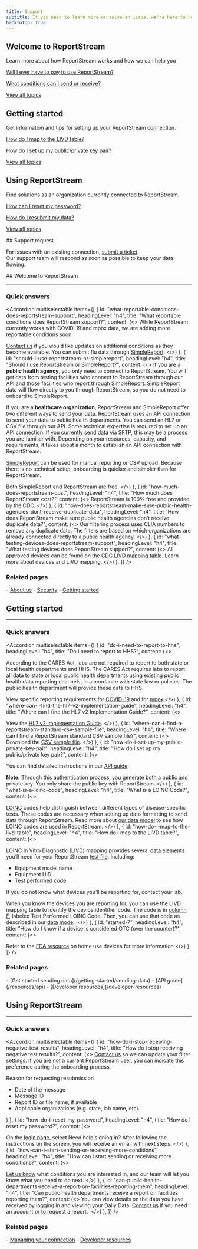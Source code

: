 ```yaml
---
title: Support
subtitle: If you need to learn more or solve an issue, we're here to help.
backToTop: true
---
```


<HeroWrapper>
<GridContainer className="usa-section">
<CardGroup>
<Card className="grid-col-fill">
<CardHeader>
    <h2 className="font-sans-lg">Welcome to ReportStream</h2>
</CardHeader>
<CardBody>
<p className="text-base">Learn more about how ReportStream works and how we can help you</p>

[Will I ever have to pay to use ReportStream?](#how-much-does-reportstream-cost)

[What conditions can I send or receive?](#what-reportable-conditions-does-reportstream-support)

[View all topics](#welcome-to-reportstream)
</CardBody>
</Card>

<Card className="grid-col-fill">
<CardHeader>
 <h2 className="font-sans-lg">Getting started</h2>
</CardHeader>
<CardBody>
<p className="text-base">Get information and tips for setting up your ReportStream connection.</p>

[How do I map to the LIVD table?](#how-do-i-map-to-the-livd-table)

[How do I set up my public/private key pair?](#how-do-i-set-up-my-public-private-key-pair)

[View all topics](#getting-started)
</CardBody>
</Card>

<Card className="grid-col-fill">
<CardHeader>
 <h2 className="font-sans-lg">Using ReportStream</h2>
</CardHeader>
<CardBody>
<p className="text-base">Find solutions as an organization currently connected to ReportStream.</p>

[How can I reset my password?](#how-can-i-reset-my-password)

[How do I resubmit my data?](#)

[View all topics](#using-reportstream)
</CardBody>
</Card>
</CardGroup>
</GridContainer>
</HeroWrapper>

<HeroWrapper className="bg-blue-5">
<GridContainer className="usa-section rs-text-align-center usa-intro">
## Support request

For issues with an existing connection, [submit a ticket](https://app.smartsheetgov.com/b/form/ff33efa457be461c9893301d4c0ec12d).<br/>
Our support team will respond as soon as possible to keep your data flowing.
</GridContainer>
</HeroWrapper>

<HeroWrapper>
<GridContainer className="usa-section usa-prose">
## Welcome to ReportStream

<hr className="rs-hr--alternate" />

<Grid row gap>
<Grid col="fill" className="usa-prose">
<h3 className="text-base">Quick answers</h3>

<Accordion multiselectable items={[
    {
        id: "what-reportable-conditions-does-reportstream-support",
        headingLevel: "h4",
        title: "What reportable conditions does ReportStream support?",
        content: (<>
While ReportStream currently works with COVID-19 and mpox data, we are adding more reportable conditions soon. 

<A href="https://app.smartsheetgov.com/b/form/da894779659b45768079200609b3a599">Contact us</A> if you would like updates on additional conditions as they become available.
You can submit flu data through <A href="https://www.simplereport.gov">SimpleReport</A>.
</>)
    },
    {
        id: "should-i-use-reportstream-or-simplereport",
        headingLevel: "h4",
        title: "Should I use ReportStream or SimpleReport?",
        content: (<>
If you are a <b>public health agency</b>, you only need to connect to ReportStream.
You will get data from testing facilities who connect to ReportStream through our API and those
facilities who report through <A href="https://www.simplereport.gov">SimpleReport</A>. SimpleReport data will flow directly to you through
ReportStream, so you do not need to onboard to SimpleReport.

If you are a <b>healthcare organization</b>, ReportStream and SimpleReport offer two different 
ways to send your data. ReportStream uses an API connection to send your data to public health 
departments. You can send an HL7 or CSV file through our API. Some technical expertise is required 
to set up an API connection. If you currently send data via SFTP, this may be a process you are 
familiar with. Depending on your resources, capacity, and requirements, it takes about a month 
to establish an API connection with ReportStream.

<A href="https://www.simplereport.gov">SimpleReport</A> can be used for manual reporting or CSV 
upload. Because there is no technical setup, onboarding is quicker and simpler than for 
ReportStream.

Both SimpleReport and ReportStream are free.
</>)
    },
    {
        id: "how-much-does-reportstream-cost",
        headingLevel: "h4",
        title: "How much does ReportStream cost?",
        content: (<>
ReportStream is 100% free and provided by the CDC.
</>)
    },
    {
        id: "how-does-reportstream-make-sure-public-health-agencies-dont-receive-duplicate-data",
        headingLevel: "h4",
        title: "How does ReportStream make sure public health agencies don’t receive duplicate data?",
        content: (<>
Our filtering process uses CLIA numbers to remove any duplicate data.
The filters are based on which organizations are already connected directly to a public health 
agency.
</>)
    },
    {
        id: "what-testing-devices-does-reportstream-support",
        headingLevel: "h4",
        title: "What testing devices does ReportStream support?",
        content: (<>
All approved devices can be found on the 
<A href="https://www.cdc.gov/csels/dls/livd-codes.html">CDC LIVD mapping table</A>.
Learn more about devices and LIVD mapping.
</>)
    },
]} />
</Grid>
<Grid col="auto">
    <CardGroup>
    <Card>
        <CardHeader>
            <h3 className="text-base">Related pages</h3>
        </CardHeader>
        <CardBody>
            - [About us](/about)
            - [Security](/about/security)
            - [Getting started](/getting-started)
        </CardBody>
    </Card>
    </CardGroup>
</Grid>
</Grid>

## Getting started

<hr className="rs-hr--alternate" />

<Grid row gap>
<Grid col="fill" className="usa-prose">
<h3 className="text-base">Quick answers</h3>

<Accordion multiselectable items={[
    {
        id: "do-i-need-to-report-to-hhs",
        headingLevel: "h4",
        title: "Do I need to report to HHS?",
        content: (<>

According to the CARES Act, labs are not required to report to both state or local health departments and HHS. The CARES Act requires labs to report all data to state or local public health departments using existing public health data reporting channels, in accordance with state law or policies. The public health department will provide these data to HHS. 

View specific reporting requirements for <A href="https://www.cdc.gov/coronavirus/2019-ncov/lab/reporting-lab-data.html#faqs">COVID-19</A> 
and for <A href="https://www.cdc.gov/poxvirus/mpox/lab-personnel/report-results.html">mpox</A>.</>)
    },
    {
        id: "where-can-i-find-the-hl7-v2-implementation-guide",
        headingLevel: "h4",
        title: "Where can I find the HL7 v2 Implementation Guide?",
        content: (<>

View the <A href="https://www.nibib.nih.gov/covid-19/radx-tech-program/mars/HL7v2-implementation-guide">HL7 v2 Implementation Guide</A>.
</>)
    },
    {
        id: "where-can-i-find-a-reportstream-standard-csv-sample-file",
        headingLevel: "h4",
        title: "Where can I find a ReportStream standard CSV sample file?",
        content: (<>
Download the <A href="https://reportstream.cdc.gov/assets/csv/ReportStream-StandardCSV-ExampleData-20220509.csv">CSV sample file</A>.
</>)
    },
    {
        id: "how-do-i-set-up-my-public-private-key-pair",
        headingLevel: "h4",
        title: "How do I set up my public/private key pair?",
        content: (<>

You can find detailed instructions in our <A href="/resources/api">API guide</A>. 

<b>Note:</b> Through this authentication process, you generate both a public and private key. You only share the public key with ReportStream.
</>)
    },
    {
        id: "what-is-a-loinc-code",
        headingLevel: "h4",
        title: "What is a LOINC Code?",
        content: (<>

<A href="https://loinc.org/get-started/what-loinc-is/">LOINC</A> codes help distinguish between 
different types of disease-specific tests. These codes are necessary when setting up data 
formatting to send data through ReportStream. Read more about 
<A href="/resources/api/documentation/data-model">our data model</A> to see how LOINC codes are 
used in ReportStream.
</>)
    },
    {
        id: "how-do-i-map-to-the-livd-table",
        headingLevel: "h4",
        title: "How do I map to the LIVD table?",
        content: (<>

LOINC In Vitro Diagnostic (LIVD) mapping provides several <A href="/resources/api/documentation/data-model">data elements</A> 
you’ll need for your ReportStream <A href="/resources/api/getting-started">test file</A>. Including:

- Equipment model name
- Equipment UID
- Test performed code

If you do not know what devices you’ll be reporting for, contact your lab.

When you know the devices you are reporting for, you can use the LIVD mapping table to 
identify the device identifier code. The code is in <A href="https://www.cdc.gov/csels/dls/livd-codes.html">column F</A>, labeled Test Performed LOINC Code. 
Then, you can use that code as described in our <A href="/resources/api/documentation/data-model">data model</A>.
</>)
    },
    {
        id: "started-7",
        headingLevel: "h4",
        title: "How do I know if a device is considered OTC (over the counter)?",
        content: (<>

Refer to the <A href="https://www.fda.gov/medical-devices/home-use-devices/frequently-asked-questions-about-home-use-devices">FDA resource</A> on home use devices for more information.</>)
    },
]} />

</Grid>
<Grid col="auto">
    <CardGroup>
    <Card>
        <CardHeader>
            <h3 className="text-base">Related pages</h3>
        </CardHeader>
        <CardBody>
            - [Get started sending data](/getting-started/sending-data)
            - [API guide](/resources/api)
            - [Developer resources](/developer-resources)
        </CardBody>
    </Card>
    </CardGroup>
</Grid>
</Grid>

## Using ReportStream

<hr className="rs-hr--alternate" />

<Grid row gap>
<Grid col="fill" className="usa-prose">
<h3 className="text-base">Quick answers</h3>

<Accordion multiselectable items={[
    {
        id: "how-do-i-stop-receiving-negative-test-results",
        headingLevel: "h4",
        title: "How do I stop receiving negative test results?",
        content: (<>
<A href="https://app.smartsheetgov.com/b/form/da894779659b45768079200609b3a599">Contact us</A> so we can update your filter settings. If you are not a current ReportStream user, you can indicate this preference during the onboarding process. 

Reason for requesting resubmission

<ul>
<li>Date of the message</li>
<li>Message ID</li>
<li>Report ID or file name, if available</li>
<li>Applicable organizations (e.g. state, lab name, etc).</li>
</ul>
</>)
    },
    {
        id: "how-do-i-reset-my-password",
        headingLevel: "h4",
        title: "How do I reset my password?",
        content: (<>

On the <A href="/login">login page</A>, select Need help signing in? After following the 
instructions on the screen, you will receive an email with next steps.
</>)
    },
    {
        id: "how-can-i-start-sending-or-receiving-more-conditions",
        headingLevel: "h4",
        title: "How can I start sending or receiving more conditions?",
        content: (<>

<A href="https://app.smartsheetgov.com/b/form/48f580abb9b440549b1a9cf996ba6957">Let us know</A> what conditions you are interested in, and our team will let you know what you 
need to do next.
</>)
    },
    {
        id: "can-public-health-departments-receive-a-report-on-facilities-reporting-them",
        headingLevel: "h4",
        title: "Can public health departments receive a report on facilities reporting them?",
        content: (<>
You can view details on the data you have received by logging in and viewing your Daily Data.
<A href="https://app.smartsheetgov.com/b/form/da894779659b45768079200609b3a599">Contact us</A> if you need an account or to request a report. 
</>)
    },
]} />
</Grid>
<Grid col="auto">
    <CardGroup>
    <Card>
        <CardHeader>
            <h3 className="text-base">Related pages</h3>
        </CardHeader>
        <CardBody>
            - [Managing your connection](/manage-connection)
            - [Developer resources](/developer-resources)
        </CardBody>
    </Card>
    </CardGroup>
</Grid>
</Grid>

</GridContainer>
</HeroWrapper>